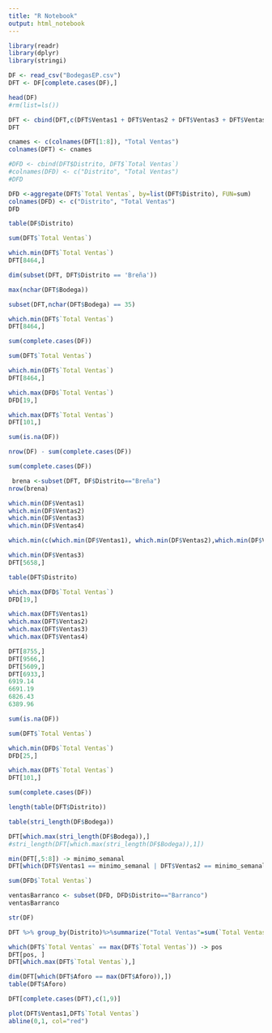 ```yaml
---
title: "R Notebook"
output: html_notebook
---
```


```r
library(readr)
library(dplyr)
library(stringi)
```


```r
DF <- read_csv("BodegasEP.csv")
DFT <- DF[complete.cases(DF),]

```


```r
head(DF)
#rm(list=ls())
```

```r
DFT <- cbind(DFT,c(DFT$Ventas1 + DFT$Ventas2 + DFT$Ventas3 + DFT$Ventas4))
DFT
```



```r
cnames <- c(colnames(DFT[1:8]), "Total Ventas")
colnames(DFT) <- cnames

```



```r
#DFD <- cbind(DFT$Distrito, DFT$`Total Ventas`)
#colnames(DFD) <- c("Distrito", "Total Ventas")
#DFD
```


```r
DFD <-aggregate(DFT$`Total Ventas`, by=list(DFT$Distrito), FUN=sum)
colnames(DFD) <- c("Distrito", "Total Ventas")
DFD
```






```r
table(DF$Distrito)
```


```r
sum(DFT$`Total Ventas`)
```


```r
which.min(DFT$`Total Ventas`)
DFT[8464,]
```


```r
dim(subset(DFT, DFT$Distrito == 'Breña'))
```




```r
max(nchar(DFT$Bodega))
```

```r
subset(DFT,nchar(DFT$Bodega) == 35)
```



```r
which.min(DFT$`Total Ventas`)
DFT[8464,]
```


```r
sum(complete.cases(DF))
```


```r
sum(DFT$`Total Ventas`)
```

```r
which.min(DFT$`Total Ventas`)
DFT[8464,]
```

```r
which.max(DFD$`Total Ventas`)
DFD[19,]
```


```r
which.max(DFT$`Total Ventas`)
DFT[101,]
```


```r

sum(is.na(DF))
```

```r
nrow(DF) - sum(complete.cases(DF))
```



```r
sum(complete.cases(DF))
```


```r
 brena <-subset(DFT, DF$Distrito=="Breña")
nrow(brena)
```



```r
which.min(DF$Ventas1)
which.min(DF$Ventas2)
which.min(DF$Ventas3)
which.min(DF$Ventas4)

which.min(c(which.min(DF$Ventas1), which.min(DF$Ventas2),which.min(DF$Ventas3),which.min(DF$Ventas4)))
```

```r
which.min(DF$Ventas3)
DFT[5658,]
```



```r
table(DFT$Distrito)
```

```r
which.max(DFD$`Total Ventas`)
DFD[19,]
```



```r
which.max(DFT$Ventas1)
which.max(DFT$Ventas2)
which.max(DFT$Ventas3)
which.max(DFT$Ventas4)
```

```r
DFT[8755,]
DFT[9566,]
DFT[5609,]
DFT[6933,]
6919.14
6691.19
6826.43
6389.96	

```

```r
sum(is.na(DF))
```


```r
sum(DFT$`Total Ventas`)
```



```r
which.min(DFD$`Total Ventas`)
DFD[25,]
```



```r
which.max(DFT$`Total Ventas`)
DFT[101,]
```



```r
sum(complete.cases(DF))
```



```r
length(table(DFT$Distrito))
```


```r
table(stri_length(DF$Bodega))
```

```r
DFT[which.max(stri_length(DF$Bodega)),]
#stri_length(DFT[which.max(stri_length(DF$Bodega)),1])
```
```r
min(DFT[,5:8]) -> minimo_semanal
DFT[which(DFT$Ventas1 == minimo_semanal | DFT$Ventas2 == minimo_semanal | DFT$Ventas3 == minimo_semanal | DFT$Ventas4 == minimo_semanal),]

```




```r
sum(DFD$`Total Ventas`)
```


```r
ventasBarranco <- subset(DFD, DFD$Distrito=="Barranco")
ventasBarranco
```



```r
str(DF)
```





```r
DFT %>% group_by(Distrito)%>%summarize("Total Ventas"=sum(`Total Ventas`))
```




```r
which(DFT$`Total Ventas` == max(DFT$`Total Ventas`)) -> pos
DFT[pos, ]
DFT[which.max(DFT$`Total Ventas`),]
```



```r
dim(DFT[which(DFT$Aforo == max(DFT$Aforo)),])
table(DFT$Aforo)
```

```r
DFT[complete.cases(DFT),c(1,9)]
```



```r
plot(DFT$Ventas1,DFT$`Total Ventas`)
abline(0,1, col="red")

```




```r
```

